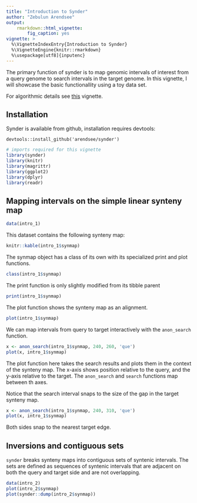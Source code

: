 ```yaml
---
title: "Introduction to Synder"
author: "Zebulun Arendsee"
output:
    rmarkdown::html_vignette:
        fig_caption: yes
vignette: >
  %\VignetteIndexEntry{Introduction to Synder}
  %\VignetteEngine{knitr::rmarkdown}
  %\usepackage[utf8]{inputenc}
---
```


The primary function of synder is to map genomic intervals of interest from a
query genome to search intervals in the target genome. In this vignette, I
will showcase the basic functionallity using a toy data set.

For algorithmic details see [this](algorithm.html) vignette. 

## Installation

Synder is available from github, installation requires devtools:

```
devtools::install_github('arendsee/synder')
```

```r
# imports required for this vignette
library(synder)
library(knitr)
library(magrittr)
library(ggplot2)
library(dplyr)
library(readr)
```

## Mapping intervals on the simple linear synteny map 

```r
data(intro_1)
```

This dataset contains the following synteny map:

```r
knitr::kable(intro_1$synmap)
```

The synmap object has a class of its own with its specialized print and plot
functions.

```r
class(intro_1$synmap)
```

The print function is only slightly modified from its tibble parent

```r
print(intro_1$synmap)
```

The plot function shows the synteny map as an alignment.

```r
plot(intro_1$synmap)
```

We can map intervals from query to target interactively with the `anon_search`
function.

```r
x <- anon_search(intro_1$synmap, 240, 260, 'que')
plot(x, intro_1$synmap)
```

The plot function here takes the search results and plots them in the context
of the synteny map. The x-axis shows position relative to the query, and the
y-axis relative to the target. The `anon_search` and `search` functions map
between th axes.

Notice that the search interval snaps to the size of the gap in the target
synteny map.

```r
x <- anon_search(intro_1$synmap, 240, 310, 'que')
plot(x, intro_1$synmap)
```

Both sides snap to the nearest target edge.

## Inversions and contiguous sets

`synder` breaks synteny maps into contiguous sets of syntenic intervals. The
sets are defined as sequences of syntenic intervals that are adjacent on both
the query and target side and are not overlapping.

```r
data(intro_2)
plot(intro_2$synmap)
plot(synder::dump(intro_2$synmap))
```
